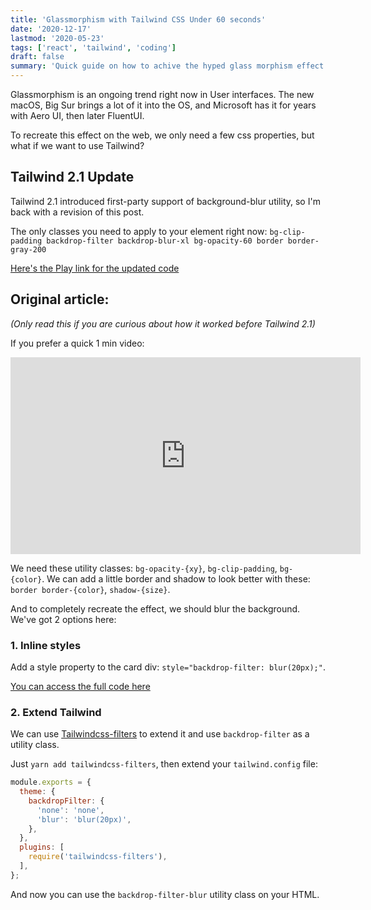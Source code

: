 ```yaml
---
title: 'Glassmorphism with Tailwind CSS Under 60 seconds'
date: '2020-12-17'
lastmod: '2020-05-23'
tags: ['react', 'tailwind', 'coding']
draft: false
summary: 'Quick guide on how to achive the hyped glass morphism effect with Tailwind (updated with Tailwind v2.1)'
---
```


Glassmorphism is an ongoing trend right now in User interfaces. The new macOS, Big Sur brings a lot of it into the OS, and Microsoft has it for years with Aero UI, then later FluentUI.

To recreate this effect on the web, we only need a few css properties, but what if we want to use Tailwind?

## Tailwind 2.1 Update

Tailwind 2.1 introduced first-party support of background-blur utility, so I'm back with a revision of this post.

The only classes you need to apply to your element right now:
`bg-clip-padding backdrop-filter backdrop-blur-xl bg-opacity-60 border border-gray-200`

[Here's the Play link for the updated code](https://play.tailwindcss.com/LTnkNgDSLj)

## Original article:

_(Only read this if you are curious about how it worked before Tailwind 2.1)_

If you prefer a quick 1 min video:

<iframe
  width="560"
  height="315"
  src="https://www.youtube.com/embed/sIRbiNKJ0Cc"
  frameBorder="0"
  allow="accelerometer; autoplay; clipboard-write; encrypted-media; gyroscope; picture-in-picture"
  allowFullScreen
></iframe>

We need these utility classes: `bg-opacity-{xy}`, `bg-clip-padding`, `bg-{color}`. We can add a little border and shadow to look better with these: `border border-{color}`, `shadow-{size}`.

And to completely recreate the effect, we should blur the background. We've got 2 options here:

### 1. Inline styles

Add a style property to the card div: `style="backdrop-filter: blur(20px);"`.

[You can access the full code here](https://play.tailwindcss.com/LTnkNgDSLj)

### 2. Extend Tailwind

We can use [Tailwindcss-filters](https://github.com/benface/tailwindcss-filters) to extend it and use `backdrop-filter` as a utility class.

Just `yarn add tailwindcss-filters`, then extend your `tailwind.config` file:

```js:tailwind.config.js
module.exports = {
  theme: {
    backdropFilter: {
      'none': 'none',
      'blur': 'blur(20px)',
    },
  },
  plugins: [
    require('tailwindcss-filters'),
  ],
};
```

And now you can use the `backdrop-filter-blur` utility class on your HTML.
